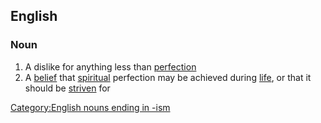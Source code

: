 ==English==

===Noun===
{{wikipedia}}
{{en-noun|-}}

# A dislike for anything less than [[perfection]]
# A [[belief]] that [[spiritual]] perfection may be achieved during [[life]], or that it should be [[strive]]n for
[[Category:English nouns ending in -ism]]